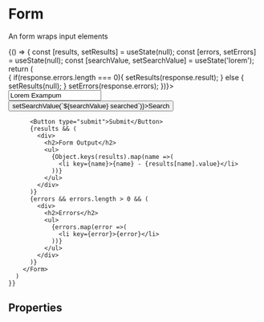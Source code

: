 
<Meta title="Form Components/Form" component={Form}/>

# Form
An form wraps input elements

<Preview>
  <Story name="Example">
    {() => {
      const [results, setResults] = useState(null);
      const [errors, setErrors] = useState(null);
      const [searchValue, setSearchValue] = useState('lorem');
      return (
        <Form onSubmit={(response => {
          if(response.errors.length === 0){
            setResults(response.result);
          } else {
            setResults(null);
          }
          setErrors(response.errors);
        })}>
          <Input name="example"
                 id="example"
                 label="Input"
                 type="text"
                 value="Lorem Exampum"
                 required
          />
          <FormElementWrapper label="Input With Button" id="example2">
            <InputWithContext name="example2"
                              id="example2"
                              type="text"
                              value={searchValue}
                              withButton
            />
            <Button withInput display="inlineBlock"
                    onClick={()=>setSearchValue(`${searchValue} searched`)}>Search</Button>
          </FormElementWrapper>
          <Checkbox name="checkboxEx"
                    id="checkboxEx1"
                    label="Lorem Checkum"
                    value="Lorem Checkum"
                    inline
          />
          <Checkbox name="checkboxEx"
                    id="checkboxEx2"
                    label="Ipsum Checkum"
                    value="Ipsum Checkum"
                    inline
          />
          <RadioGroup label="Radio Groups">
            <Radio name="radioEx"
                  id="radioEx1"
                  label="Lorem Radio"
                  value="Lorem Radio"
                  inline
          />
          <Radio name="radioEx"
                  id="radioEx2"
                  label="Ipsum Radio"
                  value="Ipsum Radio"
                  inline
          />
          </RadioGroup>
          
          
          <Button type="submit">Submit</Button>
          {results && (
            <div>
              <h2>Form Output</h2>
              <ul>
                {Object.keys(results).map(name =>(
                  <li key={name}>{name} - {results[name].value}</li>
                ))}
              </ul>
            </div>
          )}
          {errors && errors.length > 0 && (
            <div>
              <h2>Errors</h2>
              <ul>
                {errors.map(error =>(
                  <li key={error}>{error}</li>
                ))}
              </ul>
            </div>
          )}
        </Form>
      )
    }}
  </Story>
</Preview>

## Properties
<Props of={Form}/>
